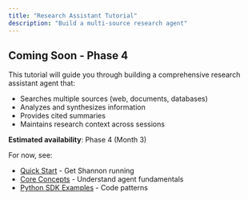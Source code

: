 ```yaml
---
title: "Research Assistant Tutorial"
description: "Build a multi-source research agent"
---
```


## Coming Soon - Phase 4

This tutorial will guide you through building a comprehensive research assistant agent that:

- Searches multiple sources (web, documents, databases)
- Analyzes and synthesizes information
- Provides cited summaries
- Maintains research context across sessions

**Estimated availability**: Phase 4 (Month 3)

For now, see:
- [Quick Start](/quickstart) - Get Shannon running
- [Core Concepts](/quickstart/concepts/agents) - Understand agent fundamentals
- [Python SDK Examples](/sdk/python/examples) - Code patterns
